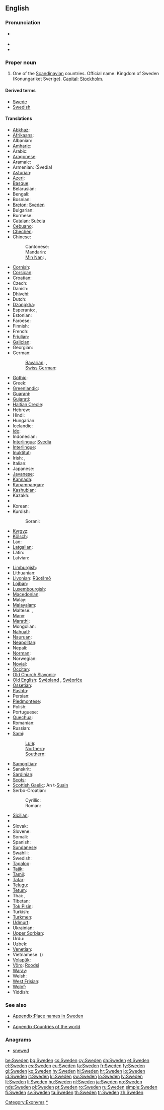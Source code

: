 ==English==
{{wikipedia}}

===Pronunciation===
* {{a|UK|US}} {{IPA|/ˈswi.dən/}}
* {{audio|en-us-Sweden.ogg|Audio (US)}}
* {{rhymes|iːdən}}

===Proper noun===
{{en-proper noun}}

# One of the [[Scandinavian]] countries. Official name: Kingdom of Sweden (Konungariket Sverige). [[capital|Capital]]: [[Stockholm]].

====Derived terms====
* [[Swede]]
* [[Swedish]]

====Translations====
{{trans-top|Scandinavian country}}
* [[Abkhaz]]: {{t|ab|Швециа|tr=Švetsia|sc=Cyrl}}
* [[Afrikaans]]: {{t-|af|Swede|xs=Afrikaans}}
* Albanian: {{t+|sq|Suedia|xs=Albanian}}
* [[Amharic]]: {{t-|am|ስዊድን|sc=Ethi|xs=Amharic}}
* Arabic: {{t|ar|السويد|m|tr=al-suwáyd}}
* [[Aragonese]]: {{t-|an|Suezia|xs=Aragonese}}
* Aramaic: {{tø|arc|ܣܘܝܕ|sc=Syrc}}
* Armenian: {{t+|hy|Շվեդիա}} (Švedia)
* [[Asturian]]: {{t-|ast|Suecia|xs=Asturian}}
* [[Azeri]]: {{t+|az|İsveç|xs=Azeri}}
* [[Basque]]: {{t+|eu|Suedia|xs=Basque}}
* Belarusian: {{t|be|Швецыя|f|tr=Švécyja|xs=Belarusian}}
* Bengali: {{t-|bn|সুইডেন|tr=su'iḑen|sc=Beng|xs=Bengali}}
* Bosnian: {{t-|bs|Švedska|f}}
* [[Breton]]: [[Sveden]]
* Bulgarian: {{t+|bg|Швеция|f|tr=Švécija|sc=Cyrl}}
* Burmese: {{t|my|ဆွီဒင်နိုင်ငံ|sc=Mymr}}
* [[Catalan]]: [[Suècia]] {{f}}
* [[Cebuano]]: {{tø|ceb|Sweden|xs=Cebuano}}
* [[Chechen]]: {{tø|ce|Швеци|sc=Cyrl|xs=Chechen}}
* Chinese:
*: Cantonese: {{tø|yue|瑞典|tr=seoi6 dim2}}
*: Mandarin: {{t-|cmn|瑞典|tr=Ruìdiǎn|sc=Hani}}
*: [[Min Nan]]: {{tø|nan|瑞典|tr=Sūi-tián|sc=Hans}}, {{tø|nan|Sverige|xs=Min Nan|sc=Latn}}
* [[Cornish]]: {{t-|kw|Swedherwyk|xs=Cornish}}
* [[Corsican]]: {{t-|co|Svezia|xs=Corsican}}
* Croatian: {{t+|hr|Švedska|f|alt=Švȅdskā}}
* Czech: {{t+|cs|Švédsko|n}}
* Danish: {{t+|da|Sverige}}
* [[Dhivehi]]: {{t-|dv|ސުވިޑެން|xs=Dhivehi}}
* Dutch: {{t+|nl|Zweden}}
* [[Dzongkha]]: {{t-|dz|སུའི་ཌན་|sc=Tibt|xs=Dzongkha}}
* Esperanto: {{t-|eo|Svedio|xs=Esperanto}}, {{t-|eo|Svedujo|xs=Esperanto}}
* Estonian: {{t+|et|Rootsi}}
* Faroese: {{t+|fo|Svøríki|n|xs=Faroese}}
* Finnish: {{t+|fi|Ruotsi}}
* French: {{t+|fr|Suède|f}}
* [[Friulian]]: {{tø|fur|Svezie|xs=Friulian}}
* [[Galician]]: {{t+|gl|Suecia|xs=Galician}}
* Georgian: {{t|ka|შვედეთი|tr=švedet´i|sc=Geor}}
* German: {{t+|de|Schweden|n}}
*: [[Bavarian]]: {{tø|bar|Schwen}},  {{tø|bar|Schwedn}}
*: [[Swiss German]]: {{tø|gsw|Schweden|n|xs=Alemannic German}}
* [[Gothic]]: {{tø|got|𐍃𐍅𐌴𐌰𐍂𐌴𐌹𐌺𐌹|xs=Gothic}}
* Greek: {{t+|el|Σουηδία|f|tr=Souidía}}
* [[Greenlandic]]: {{t+|kl|Sverige|xs=Greenlandic}}
* [[Guaraní]]: {{t-|gn|Suesia|xs=Guaraní}}
* [[Gujarati]]: {{t|gu|સ્વિડન|tr=sviḍan|sc=Gujr}}
* [[Haitian Creole]]: {{tø|ht|Syèd|xs=Haitian Creole}}
* Hebrew: {{t|he|שוודיה|f|tr=sh'védya|sc=Hebr}}
* Hindi: {{t|hi|स्वीडन|tr=svīḍan|sc=Deva}}
* Hungarian: {{t+|hu|Svédország}}
* Icelandic: {{t+|is|Svíþjóð|f}}
* [[Ido]]: {{t+|io|Suedia|xs=Ido}}
* Indonesian: {{t|id|Swedia}}
* [[Interlingua]]: [[Svedia]]
* [[Interlingue]]: {{t-|ie|Svedia|xs=Interlingue}}
* [[Inuktitut]]: {{t-|iu|ᔅᕗᕆᑭ/Svuriki|sc=Cans|xs=Inuktitut}}
* Irish: {{t|ga|Sualainn|f|alt=An tSualainn}}, {{t|ga|Ríocht na Sualainne|f}}
* Italian: {{t+|it|Svezia|f}}
* Japanese: {{t+|ja|スウェーデン|tr=Suwēden}}
* [[Javanese]]: {{t-|jv|Swedia|xs=Javanese}}
* [[Kannada]]: {{t|kn|ಸ್ವೀಡನ್|tr=svīḍan|sc=Knda}}
* [[Kapampangan]]: {{tø|pam|Sweden|xs=Kapampangan}}
* [[Kashubian]]: {{t-|csb|Szwedzkô|xs=Kashubian}}
* Kazakh: {{t|kk|Швеция|tr=Švetsiya|sc=Cyrl}}
* {{trreq|Khmer}}
* Korean: {{t|ko|스웨덴|tr=Seuweden|sc=Kore}}
* Kurdish:
*: Sorani: {{t|ku|سوید|tr=sweed|sc=ku-Arab}}
* [[Kyrgyz]]: {{t|ky|Швеция|tr=Švetsiya|sc=Cyrl}}
* [[Kölsch]]: {{tø|ksh|Shvede|xs=Kölsch}}
* Lao: {{t|lo|ສະວີເດັນ|tr=sa-vī-den|sc=Laoo}}
* [[Latgalian]]: {{tø|ltg|Švedeja|f}}
* Latin: {{t+|la|Suecia}}
* Latvian: {{t+|lv|Zviedrija|f|xs=Latvian}}
{{trans-mid}}
* [[Limburgish]]: {{t-|li|Zwaede|xs=Limburgish}}
* Lithuanian: {{t+|lt|Švedija|f|xs=Lithuanian}}
* [[Livonian]]: [[Rūotšmō]]
* [[Lojban]]: {{t-|jbo|suis|xs=Lojban}}
* [[Luxembourgish]]: {{t-|lb|Schweden|xs=Luxembourgish}}
* [[Macedonian]]: {{t+|mk|Шведска|f|tr=Švédska|sc=Cyrl}}
* Malay: {{t-|ms|Sweden|xs=Malay}}
* [[Malayalam]]: {{t-|ml|സ്വീഡന്‍|sc=Mlym|xs=Malayalam}}
* Maltese: {{t|mt|Svezja}}, {{t|mt|l-Isvezja}}
* [[Manx]]: {{t|gv|Soolyn|f|alt=Y Toolyn}}
* [[Marathi]]: {{t-|mr|स्वीडन|tr=svīḍan|sc=Deva|xs=Marathi}}
* Mongolian: {{t|mn|Швед|tr=Šved|sc=Cyrl}}
* [[Nahuatl]]: {{t-|nah|Suecatlān|xs=Nahuatl}}
* [[Nauruan]]: {{t-|na|Sweden|xs=Nauruan}}
* [[Neapolitan]]: {{tø|nap|Sguezia|xs=Neapolitan}}
* Nepali: {{t|ne|स्वीडेन|tr=svīḍen|sc=Deva}}
* [[Norman]]: {{tø|nrm|Suède|xs=Norman}}
* Norwegian: {{t+|no|Sverige}}
* [[Novial]]: {{tø|nov|Suedia|xs=Novial}}
* [[Occitan]]: {{t-|oc|Suècia|xs=Occitan}}
* [[Old Church Slavonic]]: {{tø|cu|Свеньско|sc=Cyrl|xs=Old Church Slavonic}}
* [[Old English]]: [[Sweoland|Swēoland]] {{n}}, [[Sweorice|Swēorīċe]] {{n}}
* [[Ossetian]]: {{tø|os|Швеци|tr=Švetsi|sc=Cyrl}}
* [[Pashto]]: {{t-|ps|سويډن|sc=Arab|xs=Pashto}}
* Persian: {{t|fa|سوئد|tr=Su'ed|sc=fa-Arab}}
* [[Piedmontese]]: {{tø|pms|Svessia|xs=Piedmontese}}
* Polish: {{t+|pl|Szwecja|f}}
* Portuguese: {{t+|pt|Suécia|f}}
* [[Quechua]]: {{t-|qu|Suysya|xs=Quechua}}
* Romanian: {{t+|ro|Suedia|f}}
* Russian: {{t+|ru|Швеция|f|tr=Švécija}}
* [[Sami]]:
*: [[Lule Sami|Lule]]: {{tø|smj|Svierik}}
*: [[Northern Sami|Northern]]: {{tø|se|Ruoŧŧa}}
*: [[Southern Sami|Southern]]: {{tø|sma|Sveerje}}
* [[Samogitian]]: {{tø|sgs|Švedėjė}}
* Sanskrit: {{t|sa|स्वीडन|tr=svīḍana|sc=Deva}}
* [[Sardinian]]: {{tø|sc|Isvetzia|xs=Sardinian}}
* [[Scots]]: {{tø|sco|Swaden|xs=Scots}}
* [[Scottish Gaelic]]: An t-[[Suain]]
* Serbo-Croatian:
*: Cyrillic: {{t|sh|Шведска|f|sc=Cyrl}}
*: Roman: {{t|sh|Švedska|f}}
* [[Sicilian]]: {{t-|scn|Svezzia|xs=Sicilian}}
* {{trreq|Sinhalese}}
* Slovak: {{t-|sk|Švédsko|n}}
* Slovene: {{t+|sl|Švedska|f}}
* Somali: {{t-|so|Sweden|xs=Somali}}
* Spanish: {{t+|es|Suecia|f}}
* [[Sundanese]]: {{t-|su|Swédia|xs=Sundanese}}
* Swahili: {{t+|sw|Uswidi|xs=Swahili}}
* Swedish: {{t+|sv|Sverige}}
* [[Tagalog]]: {{t-|tl|Sweden|xs=Tagalog}}
* [[Tajik]]: {{t|tg|Шветсия|tr=Švetsiya|sc=Cyrl}}
* [[Tamil]]: {{t-|ta|சுவீடன்|xs=Tamil}}
* [[Tatar]]: {{t|tt|Швеция|tr=Şvetsiya|sc=Cyrl}}
* [[Telugu]]: {{t|te|స్వీడన్|tr=svīḍan|sc=Telu}}
* [[Tetum]]: {{tø|tet|Suésia|xs=Tetum}}
* Thai: {{t|th|สวีเดน|tr=sàwĕedayn|sc=Thai}}, {{t|th|ประเทศสวีเดน|tr=bpràtêt sàwĕedayn|sc=Thai}}
* Tibetan: {{tø|bo|སི་ཝེ་དེན|xs=Tibetan}}
* [[Tok Pisin]]: {{t-|tpi|Suwidan|xs=Tok Pisin}}
* Turkish: {{t+|tr|İsveç}}
* [[Turkmen]]: {{t|tk|Şwesiýa}}
* [[Udmurt]]: {{tø|udm|Швеция|sc=Cyrl|xs=Udmurt}}
* Ukrainian: {{t-|uk|Швеція|f|tr=Švécija|xs=Ukrainian}}
* [[Upper Sorbian]]: {{tø|hsb|Šwedska|xs=Upper Sorbian}}
* Urdu: {{t|ur|سویڈن|tr=svīḍan|sc=ur-Arab}}
* Uzbek: {{t-|uz|Shvetsiya|xs=Uzbek}}
* [[Venetian]]: {{tø|vec|Svezsia|xs=Venetian}}
* Vietnamese: {{t-|vi|Thụy Điển|xs=Vietnamese}} ({{t|vi|瑞典}})
* [[Volapük]]: {{t+|vo|Svedän|xs=Volapük}}
* [[Võro]]: [[Roodsi]]
* [[Waray]]: {{tø|war|Suecia}}
* Welsh: {{t+|cy|Sweden|xs=Welsh}}
* [[West Frisian]]: {{t+|fy|Sweden|xs=West Frisian}}
* [[Wolof]]: {{t-|wo|Suweed|xs=Wolof}}
* Yiddish: {{t-|yi|שוועדן|xs=Yiddish}}
{{trans-bottom}}

===See also===
* [[Appendix:Place names in Sweden]]
* {{list|en|countries of Europe}}
* [[Appendix:Countries of the world]]

===Anagrams===
* [[snewed#English|snewed]]

[[Category:Exonyms]]
[[Category:en:Sweden|*]]

[[be:Sweden]]
[[bg:Sweden]]
[[cs:Sweden]]
[[cy:Sweden]]
[[da:Sweden]]
[[et:Sweden]]
[[el:Sweden]]
[[es:Sweden]]
[[eu:Sweden]]
[[fa:Sweden]]
[[fr:Sweden]]
[[fy:Sweden]]
[[gl:Sweden]]
[[ko:Sweden]]
[[hy:Sweden]]
[[hi:Sweden]]
[[hr:Sweden]]
[[io:Sweden]]
[[id:Sweden]]
[[it:Sweden]]
[[kl:Sweden]]
[[sw:Sweden]]
[[lo:Sweden]]
[[lv:Sweden]]
[[lt:Sweden]]
[[li:Sweden]]
[[hu:Sweden]]
[[nl:Sweden]]
[[ja:Sweden]]
[[no:Sweden]]
[[nds:Sweden]]
[[pl:Sweden]]
[[pt:Sweden]]
[[ro:Sweden]]
[[ru:Sweden]]
[[simple:Sweden]]
[[fi:Sweden]]
[[sv:Sweden]]
[[ta:Sweden]]
[[th:Sweden]]
[[tr:Sweden]]
[[zh:Sweden]]
